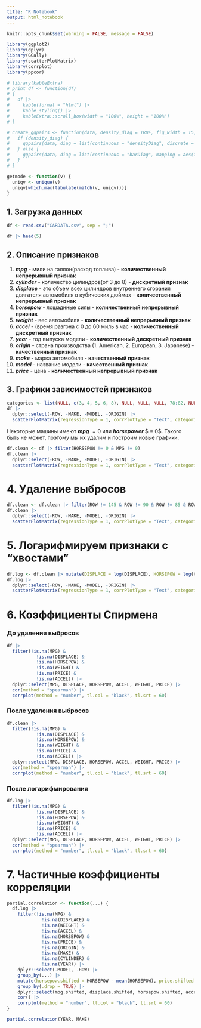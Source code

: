 ---
title: "R Notebook"
output: html_notebook
---

```{r setup, include=FALSE}
knitr::opts_chunk$set(warning = FALSE, message = FALSE)

library(ggplot2)
library(dplyr)
library(GGally)
library(scatterPlotMatrix)
library(corrplot)
library(ppcor)

# library(kableExtra)
# print_df <- function(df)
# {
#   df |>
#     kable(format = "html") |>
#     kable_styling() |>
#     kableExtra::scroll_box(width = "100%", height = "100%")
# }

# create_ggpairs <- function(data, density_diag = TRUE, fig_width = 15, fig_height = 7) {
#   if (density_diag) {
#     ggpairs(data, diag = list(continuous = "densityDiag", discrete = "barDiag", na = "naDiag", mapping = aes(fill = "red")), fig.width = fig_width, fig.height = fig_height)
#   } else {
#     ggpairs(data, diag = list(continuous = "barDiag", mapping = aes(fill = "red")), fig.width = fig_width, fig.height = fig_height)
#   }
# }

getmode <- function(v) {
  uniqv <- unique(v)
  uniqv[which.max(tabulate(match(v, uniqv)))]
}
```

## 1. Загрузка данных
```{r}
df <- read.csv("CARDATA.csv", sep = ";")

df |> head(5)
```

## 2. Описание признаков

1. ***mpg*** - мили на галлон(расход топлива) - **количественный непрерывный признак**
2. ***cylinder*** - количество цилиндров(от 3 до 8) - **дискретный признак**
3. ***displace*** - это объем всех цилиндров внутреннего сгорания двигателя автомобиля в кубических дюймах - **количественный непрерывный признак**
4. ***horsepow*** - лошадиные силы - **количественный непрерывный признак**
5. ***weight*** - вес автомобиля - **количественный непрерывный признак**
6. ***accel*** - (время разгона с 0 до 60 миль в час - **количественный дискретный признак**
7. ***year*** - год выпуска модели - **количественный дискретный признак**
8. ***origin*** - страна производства (1. American, 2. European, 3. Japanese) - **качественный признак**
9. ***make*** - марка автомобиля - **качественный признак**
10. ***model*** - название модели - **качественный признак**
11. ***price*** - цена - **количественный непрерывный признак**

## 3. Графики зависимостей признаков
```{r}
categories <- list(NULL, c(3, 4, 5, 6, 8), NULL, NULL, NULL, 78:82, NULL, NULL)
df |>
  dplyr::select(-ROW, -MAKE, -MODEL, -ORIGIN) |>
  scatterPlotMatrix(regressionType = 1, corrPlotType = "Text", categorical = categories, plotProperties = list(noCatColor = "Indigo"), controlWidgets = TRUE, height = 1050, width = 1000)
```

Некоторые машины имеют ***mpg*** $= 0$ или ***horsepower*** $ = 0$.
Такого быть не может, поэтому мы их удалим и построим новые графики.

```{r}
df.clean <- df |> filter(HORSEPOW != 0 & MPG != 0)
df.clean |>
  dplyr::select(-ROW, -MAKE, -MODEL, -ORIGIN) |>
  scatterPlotMatrix(regressionType = 1, corrPlotType = "Text", categorical = categories, plotProperties = list(noCatColor = "Indigo"), controlWidgets = TRUE, height = 1050, width = 1000)
```

# 4. Удаление выбросов
```{r}
df.clean <- df.clean |> filter(ROW != 145 & ROW != 90 & ROW != 85 & ROW != 54)
df.clean |>
  dplyr::select(-ROW, -MAKE, -MODEL, -ORIGIN) |>
  scatterPlotMatrix(regressionType = 1, corrPlotType = "Text", categorical = categories, plotProperties = list(noCatColor = "Indigo"), controlWidgets = TRUE, height = 1050, width = 1000)
```

# 5. Логарифмируем признаки с "хвостами"
```{r}
df.log <- df.clean |> mutate(DISPLACE = log(DISPLACE), HORSEPOW = log(HORSEPOW), WEIGHT = log(WEIGHT), PRICE = log(PRICE))
df.log |>
  dplyr::select(-ROW, -MAKE, -MODEL, -ORIGIN) |>
  scatterPlotMatrix(regressionType = 1, corrPlotType = "Text", categorical = categories, plotProperties = list(noCatColor = "Indigo"), controlWidgets = TRUE, height = 1050, width = 1000)
```

# 6. Коэффициенты Спирмена

### До удаления выбросов
```{r}
df |>
  filter(!is.na(MPG) &
           !is.na(DISPLACE) &
           !is.na(HORSEPOW) &
           !is.na(WEIGHT) &
           !is.na(PRICE) &
           !is.na(ACCEL)) |>
  dplyr::select(MPG, DISPLACE, HORSEPOW, ACCEL, WEIGHT, PRICE) |>
  cor(method = "spearman") |>
  corrplot(method = "number", tl.col = "black", tl.srt = 60)
```

### После удаления выбросов
```{r}
df.clean |>
  filter(!is.na(MPG) &
           !is.na(DISPLACE) &
           !is.na(HORSEPOW) &
           !is.na(WEIGHT) &
           !is.na(PRICE) &
           !is.na(ACCEL)) |>
  dplyr::select(MPG, DISPLACE, HORSEPOW, ACCEL, WEIGHT, PRICE) |>
  cor(method = "spearman") |>
  corrplot(method = "number", tl.col = "black", tl.srt = 60)
```

### После логарифмирования
```{r}
df.log |>
  filter(!is.na(MPG) &
           !is.na(DISPLACE) &
           !is.na(HORSEPOW) &
           !is.na(WEIGHT) &
           !is.na(PRICE) &
           !is.na(ACCEL)) |>
  dplyr::select(MPG, DISPLACE, HORSEPOW, ACCEL, WEIGHT, PRICE) |>
  cor(method = "spearman") |>
  corrplot(method = "number", tl.col = "black", tl.srt = 60)
```

# 7. Частичные коэффициенты корреляции
```{r}
partial.correlation <- function(...) {
  df.log |>
    filter(!is.na(MPG) &
             !is.na(DISPLACE) &
             !is.na(WEIGHT) &
             !is.na(ACCEL) &
             !is.na(HORSEPOW) &
             !is.na(PRICE) &
             !is.na(ORIGIN) &
             !is.na(MAKE) &
             !is.na(CYLINDER) &
             !is.na(YEAR)) |>
    dplyr::select(-MODEL, -ROW) |>
    group_by(...) |>
    mutate(horsepow.shifted = HORSEPOW - mean(HORSEPOW), price.shifted = PRICE - mean(PRICE), mpg.shifted = MPG - mean(MPG), displace.shifted = DISPLACE - mean(DISPLACE), weight.shifted = WEIGHT - mean(WEIGHT), accel.shifted = ACCEL - mean(ACCEL)) |>
    group_by(.drop = TRUE) |>
    dplyr::select(mpg.shifted, displace.shifted, horsepow.shifted, accel.shifted, weight.shifted, price.shifted) |>
    cor() |>
    corrplot(method = "number", tl.col = "black", tl.srt = 60)
}

partial.correlation(YEAR, MAKE)
```
